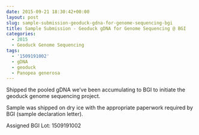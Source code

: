 ```yaml
---
date: 2015-09-21 18:30:42+00:00
layout: post
slug: sample-submission-geoduck-gdna-for-genome-sequencing-bgi
title: Sample Submission - Geoduck gDNA for Genome Sequencing @ BGI
categories:
  - 2015
  - Geoduck Genome Sequencing
tags:
  - '1509191002'
  - gDNA
  - geoduck
  - Panopea generosa
---
```


Shipped the pooled gDNA we've been accumulating to BGI to initiate the geoduck genome sequencing project.

Sample was shipped on dry ice with the appropriate paperwork required by BGI (sample declaration letter).

Assigned BGI Lot: 1509191002
